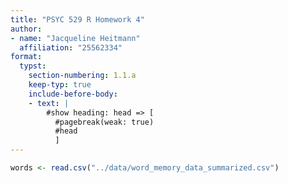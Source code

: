 ```yaml
---
title: "PSYC 529 R Homework 4"
author: 
- name: "Jacqueline Heitmann"
  affiliation: "25562334"
format: 
  typst: 
    section-numbering: 1.1.a
    keep-typ: true
    include-before-body: 
    - text: |
        #show heading: head => [
          #pagebreak(weak: true)
          #head
          ]
---
```

```r
words <- read.csv("../data/word_memory_data_summarized.csv")
```

